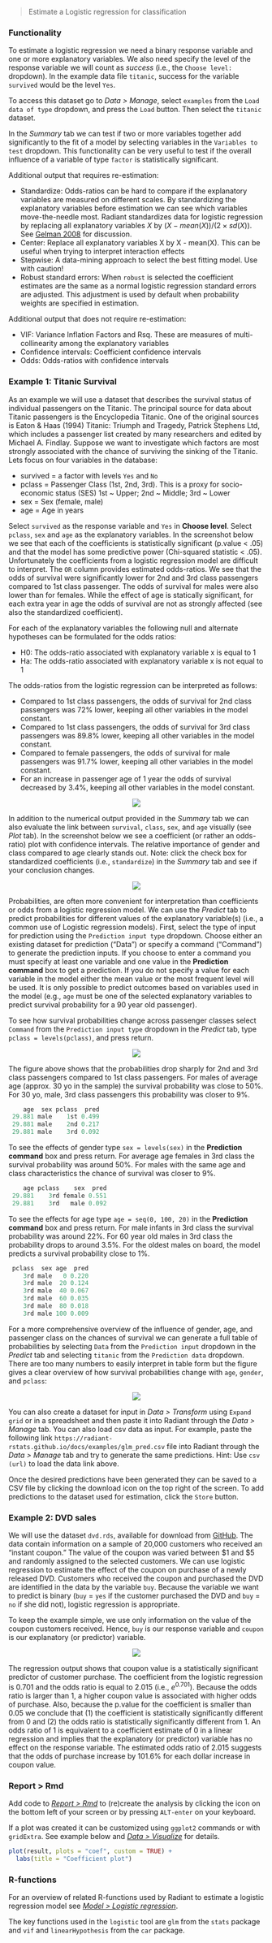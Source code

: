 > Estimate a Logistic regression for classification

### Functionality

To estimate a logistic regression we need a binary response variable and one or more explanatory variables. We also need specify the level of the response variable we will count as _success_ (i.e., the `Choose level:` dropdown). In the example data file `titanic`, success for the variable `survived` would be the level `Yes`.

To access this dataset go to _Data > Manage_, select `examples` from the `Load data of type` dropdown, and press the `Load` button. Then select the `titanic` dataset.

In the _Summary_ tab we can test if two or more variables together add significantly to the fit of a model by selecting variables in the `Variables to test` dropdown. This functionality can be very useful to test if the overall influence of a variable of type `factor` is statistically significant.

Additional output that requires re-estimation:

* Standardize: Odds-ratios can be hard to compare if the explanatory variables are measured on different scales. By standardizing the explanatory variables before estimation we can see which variables move-the-needle most. Radiant standardizes data for logistic regression by replacing all explanatory variables $X$ by $(X - mean(X))/(2 \times sd(X))$. See <a href="https://sites.stat.columbia.edu/gelman/research/published/standardizing7.pdf" target="_blank">Gelman 2008</a> for discussion.
* Center: Replace all explanatory variables X by X - mean(X). This can be useful when trying to interpret interaction effects
* Stepwise: A data-mining approach to select the best fitting model. Use with caution!
* Robust standard errors: When `robust` is selected the coefficient estimates are the same as a normal logistic regression standard errors are adjusted. This adjustment is used by default when probability weights are specified in estimation.

Additional output that does not require re-estimation:

* VIF: Variance Inflation Factors and Rsq. These are measures of multi-collinearity among the explanatory variables
* Confidence intervals: Coefficient confidence intervals
* Odds: Odds-ratios with confidence intervals


### Example 1: Titanic Survival

As an example we will use a dataset that describes the survival status of individual passengers on the Titanic. The principal source for data about Titanic passengers is the Encyclopedia Titanic. One of the original sources is Eaton & Haas (1994) Titanic: Triumph and Tragedy, Patrick Stephens Ltd, which includes a passenger list created by many researchers and edited by Michael A. Findlay. Suppose we want to investigate which factors are most strongly associated with the chance of surviving the sinking of the Titanic. Lets focus on four variables in the database:

- survived = a factor with levels `Yes` and `No`
- pclass = Passenger Class (1st, 2nd, 3rd). This is a proxy for socio-economic status (SES) 1st ~ Upper; 2nd ~ Middle; 3rd ~ Lower
- sex = Sex (female, male)
- age = Age in years

Select `survived` as the response variable and `Yes` in **Choose level**. Select `pclass`, `sex` and `age` as the explanatory variables. In the screenshot below we see that each of the coefficients is statistically significant (p.value < .05) and that the model has some predictive power (Chi-squared statistic < .05). Unfortunately the coefficients from a logistic regression model are difficult to interpret. The `OR` column provides estimated odds-ratios. We see that the odds of survival were significantly lower for 2nd and 3rd class passengers compared to 1st class passenger. The odds of survival for males were also lower than for females. While the effect of age is statically significant, for each extra year in age the odds of survival are not as strongly affected (see also the standardized coefficient).

For each of the explanatory variables the following null and alternate hypotheses can be formulated for the odds ratios:

* H0: The odds-ratio associated with explanatory variable x is equal to 1
* Ha: The odds-ratio associated with explanatory variable x is not equal to 1

The odds-ratios from the logistic regression can be interpreted as follows:

- Compared to 1st class passengers, the odds of survival for 2nd class passengers was 72% lower, keeping all other variables in the model constant.
- Compared to 1st class passengers, the odds of survival for 3rd class passengers was 89.8% lower, keeping all other variables in the model constant.
- Compared to female passengers, the odds of survival for male passengers was 91.7% lower, keeping all other variables in the model constant.
- For an increase in passenger age of 1 year the odds of survival decreased by 3.4%, keeping all other variables in the model constant.

<p align="center"><img src="figures_model/logistic_summary.png"></p>

In addition to the numerical output provided in the _Summary_ tab we can also evaluate the link between `survival`, `class`, `sex`, and `age` visually (see _Plot_ tab). In the screenshot below we see a coefficient (or rather an odds-ratio) plot with confidence intervals. The relative importance of gender and class compared to age clearly stands out. Note: click the check box for standardized coefficients (i.e., `standardize`) in the _Summary_ tab and see if your conclusion changes.

<p align="center"><img src="figures_model/logistic_plot.png"></p>

Probabilities, are often more convenient for interpretation than coefficients or odds from a logistic regression model. We can use the _Predict_ tab to predict probabilities for different values of the explanatory variable(s) (i.e., a common use of Logistic regression models). First, select the type of input for prediction using the `Prediction input type` dropdown. Choose either an existing dataset for prediction ("Data") or specify a command ("Command") to generate the prediction inputs. If you choose to enter a command you must specify at least one variable and one value in the **Prediction command** box to get a prediction. If you do not specify a value for each variable in the model either the mean value or the most frequent level will be used. It is only possible to predict outcomes based on variables used in the model (e.g., `age` must be one of the selected explanatory variables to predict survival probability for a 90 year old passenger).

To see how survival probabilities change across passenger classes select `Command` from the `Prediction input type` dropdown in the _Predict_ tab, type `pclass = levels(pclass)`, and press return.

<p align="center"><img src="figures_model/logistic_predict.png"></p>

The figure above shows that the probabilities drop sharply for 2nd and 3rd class passengers compared to 1st class passengers. For males of average age (approx. 30 yo in the sample) the survival probability was close to 50%. For 30 yo, male, 3rd class passengers this probability was closer to 9%.

```r
    age  sex pclass  pred
 29.881 male    1st 0.499
 29.881 male    2nd 0.217
 29.881 male    3rd 0.092
```

To see the effects of gender type `sex = levels(sex)` in the **Prediction command** box and press return. For average age females in 3rd class the survival probability was around 50%. For males with the same age and class characteristics the chance of survival was closer to 9%.

```r
    age pclass    sex  pred
 29.881    3rd female 0.551
 29.881    3rd   male 0.092
```

To see the effects for age type `age = seq(0, 100, 20)` in the **Prediction command** box and press return. For male infants in 3rd class the survival probability was around 22%. For 60 year old males in 3rd class the probability drops to around 3.5%. For the oldest males on board, the model predicts a survival probability close to 1%.

```r
 pclass  sex age  pred
    3rd male   0 0.220
    3rd male  20 0.124
    3rd male  40 0.067
    3rd male  60 0.035
    3rd male  80 0.018
    3rd male 100 0.009
```

For a more comprehensive overview of the influence of gender, age, and passenger class on the chances of survival we can generate a full table of probabilities by selecting `Data` from the `Prediction input` dropdown in the _Predict_ tab and selecting `titanic` from the `Prediction data` dropdown. There are too many numbers to easily interpret in table form but the figure gives a clear overview of how survival probabilities change with `age`, `gender`, and `pclass`:

<p align="center"><img src="figures_model/logistic_predict_data.png"></p>

You can also create a dataset for input in _Data > Transform_ using `Expand grid` or in a spreadsheet and then paste it into Radiant through the _Data > Manage_ tab. You can also load csv data as input. For example, paste the following link `https://radiant-rstats.github.io/docs/examples/glm_pred.csv` file into Radiant through the _Data > Manage_ tab and try to generate the same predictions. Hint: Use `csv (url)` to load the data link above.

Once the desired predictions have been generated they can be saved to a CSV file by clicking the download icon on the top right of the screen. To add predictions to the dataset used for estimation, click the `Store` button.

### Example 2: DVD sales

We will use the dataset `dvd.rds`, available for download from <a href="https://radiant-rstats.github.io/docs/examples/dvd.rds" target="_blank">GitHub</a>. The data contain information on a sample of 20,000 customers who received an "instant coupon." The value of the coupon was varied between \$1 and \$5 and randomly assigned to the selected customers. We can use logistic regression to estimate the effect of the coupon on purchase of a newly released DVD. Customers who received the coupon and purchased the DVD are identified in the data by the variable `buy`. Because the variable we want to predict is binary (`buy` = `yes` if the customer purchased the DVD and `buy` = `no` if she did not), logistic regression is appropriate.

To keep the example simple, we use only information on the value of the coupon customers received. Hence, `buy` is our response variable and `coupon` is our explanatory (or predictor) variable.

<p align="center"><img src="figures_model/logistic_dvd.png"></p>

The regression output shows that coupon value is a statistically significant predictor of customer purchase. The coefficient from the logistic regression is 0.701 and the odds ratio is equal to 2.015 (i.e., $e^{0.701}$). Because the odds ratio is larger than 1, a higher coupon value is associated with higher odds of purchase. Also, because the p.value for the coefficient is smaller than 0.05 we conclude that (1) the coefficient is statistically significantly different from 0 and (2) the odds ratio is statistically significantly different from 1. An odds ratio of 1 is equivalent to a coefficient estimate of 0 in a linear regression and implies that the explanatory (or predictor) variable has no effect on the response variable. The estimated odds ratio of 2.015 suggests that the odds of purchase increase by 101.6% for each dollar increase in coupon value.

### Report > Rmd

Add code to <a href="https://radiant-rstats.github.io/docs/data/report_rmd.html" target="_blank">_Report > Rmd_</a> to (re)create the analysis by clicking the <i title="report results" class="fa fa-edit"></i> icon on the bottom left of your screen or by pressing `ALT-enter` on your keyboard.

If a plot was created it can be customized using `ggplot2` commands or with `gridExtra`. See example below and <a href="https://radiant-rstats.github.io/docs/data/visualize.html" target="_blank">_Data > Visualize_</a> for details.

```r
plot(result, plots = "coef", custom = TRUE) +
  labs(title = "Coefficient plot")
```

### R-functions

For an overview of related R-functions used by Radiant to estimate a logistic regression model see <a href = "https://radiant-rstats.github.io/radiant.model/reference/index.html#section-model-logistic-regression" target="_blank">_Model > Logistic regression_</a>.

The key functions used in the `logistic` tool are `glm` from the `stats` package and `vif` and `linearHypothesis` from the `car` package.
